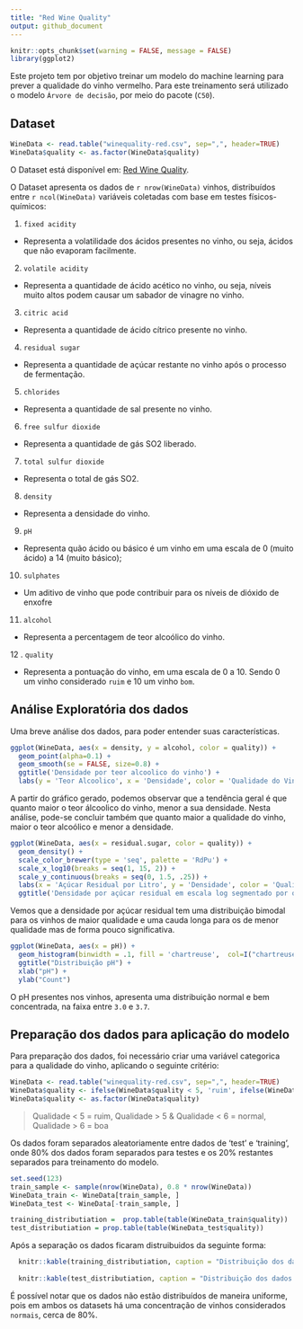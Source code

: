 ```yaml
---
title: "Red Wine Quality"
output: github_document
---
```


```r
knitr::opts_chunk$set(warning = FALSE, message = FALSE) 
library(ggplot2)
```

Este projeto tem por objetivo treinar um modelo do machine learning para prever a qualidade do vinho vermelho. Para este treinamento será utilizado o modelo `Árvore de decisão`, por meio do pacote (`C50`).

## Dataset

```r
WineData <- read.table("winequality-red.csv", sep=",", header=TRUE)
WineData$quality <- as.factor(WineData$quality)
```

O Dataset está disponível em: [Red Wine Quality](https://www.kaggle.com/datasets/uciml/red-wine-quality-cortez-et-al-2009).

O Dataset apresenta os dados de `r nrow(WineData)` vinhos, distribuídos entre `r ncol(WineData)` variáveis coletadas com base em testes físicos-químicos:

1.  `fixed acidity`

  * Representa a volatilidade dos ácidos presentes no vinho, ou seja, ácidos que não evaporam facilmente.

2.  `volatile acidity`

  * Representa a quantidade de ácido acético no vinho, ou seja, níveis muito altos podem causar um sabador de vinagre no vinho.

3.  `citric acid`

  * Representa a quantidade de ácido cítrico presente no vinho.

4.  `residual sugar`

  * Representa a quantidade de açúcar restante no vinho após o processo de fermentação.

5. `chlorides`

  * Representa a quantidade de sal presente no vinho.

6.  `free sulfur dioxide`

  * Representa a quantidade de gás SO2 liberado.

7.  `total sulfur dioxide`

  * Representa o total de gás SO2.

8. `density`

  * Representa a densidade do vinho.

9.  `pH`

  * Representa quão ácido ou básico é um vinho em uma escala de 0 (muito ácido) a 14 (muito básico);

10. `sulphates`

  * Um aditivo de vinho que pode contribuir para os níveis de dióxido de enxofre

11. `alcohol`

  * Representa a percentagem de teor alcoólico do vinho.

12 . `quality`

  * Representa a pontuação do vinho, em uma escala de 0 a 10. Sendo 0 um vinho considerado `ruim` e 10 um vinho `bom`.


## Análise Exploratória dos dados

Uma breve análise dos dados, para poder entender suas características. 

```r
ggplot(WineData, aes(x = density, y = alcohol, color = quality)) +
  geom_point(alpha=0.1) +
  geom_smooth(se = FALSE, size=0.8) +
  ggtitle('Densidade por teor alcoolico do vinho') +
  labs(y = 'Teor Alcoolico', x = 'Densidade', color = 'Qualidade do Vinho')
```

A partir do gráfico gerado, podemos observar que a tendência geral é que quanto maior o teor álcoolico do vinho, menor a sua densidade. Nesta análise, pode-se concluir também que quanto maior a qualidade do vinho, maior o teor alcoólico e menor a densidade.

```r
ggplot(WineData, aes(x = residual.sugar, color = quality)) +
  geom_density() +
  scale_color_brewer(type = 'seq', palette = 'RdPu') +
  scale_x_log10(breaks = seq(1, 15, 2)) +
  scale_y_continuous(breaks = seq(0, 1.5, .25)) +
  labs(x = 'Açúcar Residual por Litro', y = 'Densidade', color = 'Qualidade do Vinho') +
  ggtitle('Densidade por açúcar residual em escala log segmentado por qualidade')

```

Vemos que a densidade por açúcar residual tem uma distribuição bimodal para os vinhos de maior qualidade e uma cauda longa para os de menor qualidade mas de forma pouco significativa.


```r
ggplot(WineData, aes(x = pH)) +
  geom_histogram(binwidth = .1, fill = 'chartreuse',  col=I("chartreuse4")) +
  ggtitle("Distribuição pH") +
  xlab("pH") +
  ylab("Count")
```

O pH presentes nos vinhos, apresenta uma distribuição normal e bem concentrada, na faixa entre `3.0` e `3.7`.

## Preparação dos dados para aplicação do modelo
Para preparação dos dados, foi necessário criar uma variável categorica para a qualidade do vinho, aplicando o seguinte critério:

```r
WineData <- read.table("winequality-red.csv", sep=",", header=TRUE)
WineData$quality <- ifelse(WineData$quality < 5, 'ruim', ifelse(WineData$quality > 6, 'bom', 'normal'))
WineData$quality <- as.factor(WineData$quality)
```

> Qualidade < 5 = ruim,
> Qualidade > 5 & Qualidade < 6 = normal,
> Qualidade > 6 = boa

Os dados foram separados aleatoriamente entre dados de 'test' e 'training', onde 80% dos dados foram separados para testes e os 20% restantes separados para treinamento do modelo.

```r

set.seed(123)
train_sample <- sample(nrow(WineData), 0.8 * nrow(WineData))
WineData_train <- WineData[train_sample, ]
WineData_test <- WineData[-train_sample, ]

training_distributiation =  prop.table(table(WineData_train$quality))
test_distributiation = prop.table(table(WineData_test$quality))
```

Após a separação os dados ficaram distruibuidos da seguinte forma:
```r
  knitr::kable(training_distributiation, caption = "Distribuição dos dados de treinamento")
  
  knitr::kable(test_distributiation, caption = "Distribuição dos dados de testes")
```

É possível notar que os dados não estão distribuídos de maneira uniforme, pois em ambos os datasets há uma concentração de vinhos considerados `normais`, cerca de 80%.

